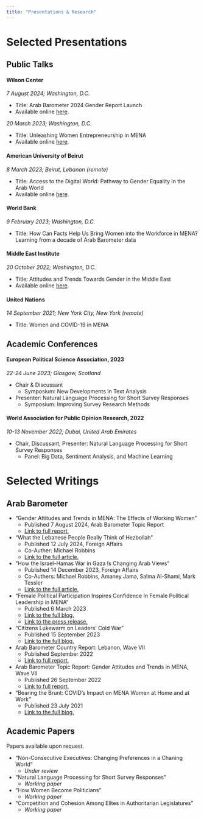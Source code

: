 ```yaml
---
title: "Presentations & Research"
---
```


# Selected Presentations

## Public Talks

#### Wilson Center
*7 August 2024; Washington, D.C.*

- Title: Arab Barometer 2024 Gender Report Launch
- Available online [here](https://www.wilsoncenter.org/event/arab-barometer-2024-gender-report-launch).

*20 March 2023; Washington, D.C.*

- Title: Unleashing Women Entrepreneurship in MENA
- Available online [here](https://www.wilsoncenter.org/event/report-launch-unleashing-women-entrepreneurship-mena).

#### American University of Beirut
*8 March 2023; Beirut, Lebanon (remote)*

- Title: Access to the Digital World: Pathway to Gender Equality in the Arab World
- Available online [here](https://www.youtube.com/watch?v=ovSZRRi6PMk).

#### World Bank
*9 February 2023; Washington, D.C.*

- Title: How Can Facts Help Us Bring Women into the Workforce in MENA? Learning from a decade of Arab Barometer data

#### Middle East Institute
*20 October 2022; Washington, D.C.*

- Title: Attitudes and Trends Towards Gender in the Middle East
- Available online [here](https://www.mei.edu/events/presenting-findings-2022-arab-barometer-report-attitudes-and-trends-toward-gender).

#### United Nations
*14 September 2021; New York City, New York (remote)*

- Title: Women and COVID-19 in MENA

## Academic Conferences

#### European Political Science Association, 2023
*22-24 June 2023; Glasgow, Scotland*

- Chair & Discussant
    - Symposium: New Developments in Text Analysis
- Presenter: Natural Language Processing for Short Survey Responses
    - Symposium: Improving Survey Research Methods

#### World Association for Public Opinion Research, 2022
*10-13 November 2022; Dubai, United Arab Emirates*

- Chair, Discussant, Presenter: Natural Language Processing for Short Survey Responses
    - Panel: Big Data, Sentiment Analysis, and Machine Learning


# Selected Writings

## Arab Barometer

- "Gender Attitudes and Trends in MENA: The Effects of Working Women"
  - Published 7 August 2024, Arab Barometer Topic Report
  - [Link to full report.](https://www.arabbarometer.org/wp-content/uploads/AB8-Gender-Report-EN.pdf)
- "What the Lebanese People Really Think of Hezbollah"
  - Published 12 July 2024, Foreign Affairs
  - Co-Auther: Michael Robbins
  - [Link to the full article.](https://www.foreignaffairs.com/lebanon/what-lebanese-people-really-think-hezbollah)
- "How the Israel-Hamas War in Gaza Is Changing Arab Views"
  - Published 14 December 2023, Foreign Affairs
  - Co-Authers: Michael Robbins, Amaney Jama, Salma Al-Shami, Mark Tessler
  - [Link to the full article.](https://www.foreignaffairs.com/middle-east/how-israel-hamas-war-gaza-changing-arab-views)
- "Female Political Participation Inspires Confidence In Female Political Leadership in MENA"
    - Published 6 March 2023
    - [Link to the full blog.](https://www.arabbarometer.org/2023/03/mena-citizens-change-their-views-on-gender-political-roles-as-they-age-2/)
    - [Link to the press release.](https://www.arabbarometer.org/media-news/female-political-participation-inspires-confidence-female-political-leadership-in-mena/)
- "Citizens Lukewarm on Leaders' Cold War"
    - Published 15 September 2023
    - [Link to the full blog.](https://www.arabbarometer.org/2022/09/citizens-lukewarm-on-leaders-cold-war/)
- Arab Barometer Country Report: Lebanon, Wave VII
    - Published September 2022
    - [Link to full report.](https://www.arabbarometer.org/wp-content/uploads/ABVII_Lebanon_Country_Report-ENG.pdf)
- Arab Barometer Topic Report: Gender Attitudes and Trends in MENA, Wave VII
    - Published 26 September 2022
    - [Link to full report.](https://www.arabbarometer.org/wp-content/uploads/ABVII_Gender_Report-ENG.pdf)
- "Bearing the Brunt: COVID’s Impact on MENA Women at Home and at Work"
    - Published 23 July 2021
    - [Link to the full blog.](https://www.arabbarometer.org/2021/07/bearing-the-brunt-covids-impact-on-mena-women-at-home-and-at-work/)



## Academic Papers
Papers available upon request.

- "Non-Consecutive Executives: Changing Preferences in a Chaning World"
    - *Under review*
- "Natural Language Processing for Short Survey Responses"
    - *Working paper*
- "How Women Become Politicians"
    - *Working paper*
- "Competition and Cohesion Among Elites in Authoritarian Legislatures"
    - *Working paper*
